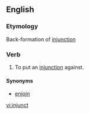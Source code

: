 ==English==

===Etymology===
Back-formation of [[injunction]]

===Verb===
{{en-verb}}

# {{context|legal|transitive|lang=en}} To put an [[injunction]] against.

====Synonyms====
*[[enjoin]]

[[vi:injunct]]